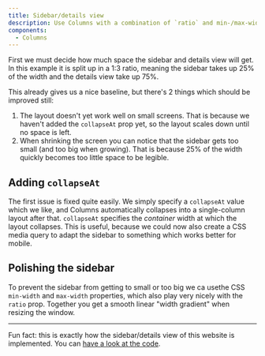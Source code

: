 ```yaml
---
title: Sidebar/details view
description: Use Columns with a combination of `ratio` and min-/max-width to create a responsive sidebar.
components:
  - Columns
---
```



<CodeEditor
  defaultExpanded
  code={Component}
/>

First we must decide how much space the sidebar and details view will get. In this example it is split up in a 1:3 ratio, meaning the sidebar takes up 25% of the width and the details view take up 75%.

This already gives us a nice baseline, but there's 2 things which should be improved still:

1. The layout doesn't yet work well on small screens. That is because we haven't added the `collapseAt` prop yet, so the layout scales down until no space is left.
1. When shrinking the screen you can notice that the sidebar gets too small (and too big when growing). That is because 25% of the width quickly becomes too little space to be legible.

## Adding `collapseAt`

The first issue is fixed quite easily. We simply specify a `collapseAt` value which we like, and Columns automatically collapses into a single-column layout after that. `collapseAt` specifies the *container* width at which the layout collapses. This is useful, because we could now also create a CSS media query to adapt the sidebar to something which works better for mobile.

## Polishing the sidebar 

To prevent the sidebar from getting to small or too big we ca usethe CSS `min-width` and `max-width` properties, which also play very nicely with the `ratio` prop. Together you get a smooth linear "width gradient" when resizing the window.

---

Fun fact: this is exactly how the sidebar/details view of this website is implemented. You can [have a look at the code]().
